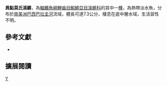 {{Speciesbox 
| taxon = Moema heterostigma
| status = NE
| status_system = IUCN3.1
| authority =  [[Costa|Costa]], 2003
| synonyms = 
}}
'''異點莫氏溪鱂'''，為[[輻鰭魚綱|輻鰭魚綱]][[鯉齒目|鯉齒目]][[鰕鱂亞目|鰕鱂亞目]][[溪鱂科|溪鱂科]]的其中一[[種|種]]，為熱帶淡水魚，分布於[[南美洲|南美洲]][[巴西|巴西]][[巴拉圭河|巴拉圭河]]流域，體長可達7.3公分，棲息在底中層水域，生活習性不明。
== 參考文獻 ==
*{{FishBase_species|genus=Moema|species=heterostigma|year=2014|month=9}}

== 擴展閱讀 ==
{{refbegin}}
{{wikispecies-inline|Moema heterostigma|異點莫氏溪鱂}}
{{refend}}
{{Taxonbar|from=Q6397403}}

[[Category:莫氏溪鱂屬|Y]]


{{魚類小作品}}